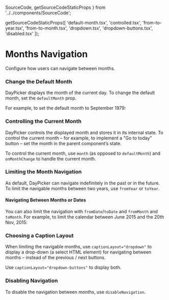   SourceCode,
  getSourceCodeStaticProps
} from '../../components/SourceCode';

  getSourceCodeStaticProps([
    'default-month.tsx',
    'controlled.tsx',
    'from-to-year.tsx',
    'from-to-month.tsx',
    'dropdown.tsx',
    'dropdown-buttons.tsx',
    'disabled.tsx'
  ]);

# Months Navigation

Configure how users can navigate between months.

### Change the Default Month

DayPicker displays the month of the current day. To change the
default month, set the `defaultMonth` prop.

For example, to set the default month to September 1979:


<SourceCode fileName="default-month.tsx" />

<RenderingBox>
  <DefaultMonth />
</RenderingBox>

### Controlling the Current Month

DayPicker controls the displayed month and stores it in its internal state. To
control the current month – for example, to implement a "Go to today" button –
set the month in the parent component’s state.

To control the current month, use `month` (as opposed to `defaultMonth`) and
`onMonthChange` to handle the current month.


<SourceCode fileName="controlled.tsx" />

<RenderingBox>
  <Controlled />
</RenderingBox>

### Limiting the Month Navigation

As default, DayPicker can navigate indefinitely in the past or in the future. To limit the navigable months between two years, use `fromYear` or `toYear`.


<SourceCode fileName="from-to-year.tsx" />

<RenderingBox>
  <FromToYear />
</RenderingBox>

#### Navigating Between Months or Dates

You can also limit the navigation with `fromDate`/`toDate` and `fromMonth` and
`toMonth`. For example, to limit the calendar between June 2015 and the 20th
Nov, 2015:


<SourceCode fileName="from-to-month.tsx" />

<RenderingBox>
  <FromToMonth />
</RenderingBox>

### Choosing a Caption Layout

When limiting the navigable months, use `captionLayout="dropdown"` to display a drop-down
(a select HTML element) for navigating between months – instead of the previous
/ next buttons.


<SourceCode fileName="dropdown.tsx" />

<RenderingBox>
  <Drowpdown />
</RenderingBox>

Use `captionLayout="dropdown-buttons"` to display both.


<SourceCode fileName="dropdown-buttons.tsx" />

<RenderingBox>
  <DrowpdownButtons />
</RenderingBox>

### Disabling Navigation

To disable the navigation between months, use `disableNavigation`.


<SourceCode fileName="disabled.tsx" />

<RenderingBox>
  <DisableNavigation />
</RenderingBox>
